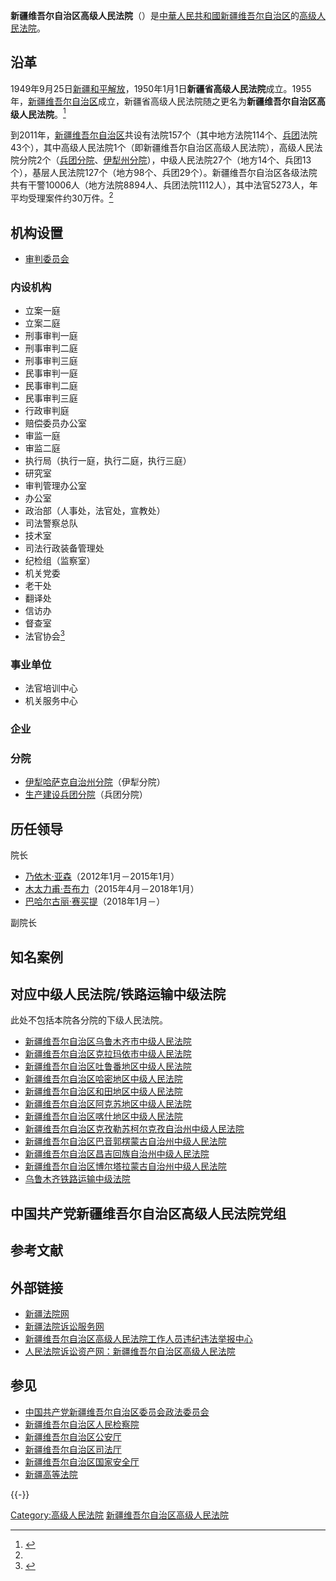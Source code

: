{{Infobox PRCG
|机构名称=新疆维吾尔自治区高级人民法院<br>{{lang|ug|شىنجاڭ ئۇيغۇر ئاپتونوم رايونلۇق يۇقىرى خەلق سوت مەھكىمىسى}}
|标志1=National Emblem of the People's Republic of China.svg
|职位1=院长
|人员1=[[巴哈尔古丽·赛买提|巴哈尔古丽·赛买提]]
|衔级1=[[二级大法官|二级大法官]]
|上诉法院=[[中华人民共和国最高人民法院|中华人民共和国最高人民法院]]
|业务上级机构=[[中华人民共和国最高人民法院|中华人民共和国最高人民法院]]
|组织上级机构=[[新疆维吾尔自治区人民代表大会|新疆维吾尔自治区人民代表大会]]<br>[[新疆维吾尔自治区人民代表大会常务委员会|新疆维吾尔自治区人民代表大会常务委员会]]
|中共上级=[[中国共产党新疆维吾尔自治区委员会|中国共产党新疆维吾尔自治区委员会]]
|中共本级=中国共产党新疆维吾尔自治区高级人民法院党组
|机构类型=[[高级人民法院|高级人民法院]]
|行政级别=副省级
|授权法源=[[中华人民共和国宪法|中华人民共和国宪法]]
|组织法规=[[中华人民共和国人民法院组织法|中华人民共和国人民法院组织法]]
|地址1=[[新疆维吾尔自治区|新疆维吾尔自治区]][[乌鲁木齐市|乌鲁木齐市]]昆仑路19号
|网站=新疆法院网
|网址=http://www.xjcourt.org/
|成立时间=
|时期1=
|机构1=
}}

'''新疆维吾尔自治区高级人民法院'''（{{lang-ug|شىنجاڭ ئۇيغۇر ئاپتونوم رايونلۇق يۇقىرى خەلق سوت مەھكىمىسى}}）是[[中華人民共和國|中華人民共和國]][[新疆维吾尔自治区|新疆维吾尔自治区]]的[[高级人民法院|高级人民法院]]。

==沿革==
1949年9月25日[[新疆和平解放|新疆和平解放]]，1950年1月1日'''新疆省高级人民法院'''成立。1955年，[[新疆维吾尔自治区|新疆维吾尔自治区]]成立，新疆省高级人民法院随之更名为'''新疆维吾尔自治区高级人民法院'''。<ref name=jianjie>{{Cite web |url=http://www.xjcourt.org/public/detail.php?id=411 |title=新疆法院简介，新疆法院网，2011-05-18 |access-date=2013-08-06 |archive-date=2019-09-01 |archive-url=https://web.archive.org/web/20190901173457/http://www.xjcourt.org/public/detail.php?id=411 |dead-url=no }}</ref>

到2011年，[[新疆维吾尔自治区|新疆维吾尔自治区]]共设有法院157个（其中地方法院114个、[[新疆生产建设兵团|兵团]]法院43个），其中高级人民法院1个（即新疆维吾尔自治区高级人民法院），高级人民法院分院2个（[[新疆维吾尔自治区高级人民法院生产建设兵团分院|兵团分院]]、[[新疆维吾尔自治区高级人民法院伊犁哈萨克自治州分院|伊犁州分院]]），中级人民法院27个（地方14个、兵团13个），基层人民法院127个（地方98个、兵团29个）。新疆维吾尔自治区各级法院共有干警10006人（地方法院8894人、兵团法院1112人），其中法官5273人，年平均受理案件约30万件。<ref name=jianjie />

== 机构设置 ==
*[[审判委员会|审判委员会]]
=== 内设机构 ===
*立案一庭
*立案二庭
*刑事审判一庭
*刑事审判二庭
*刑事审判三庭
*民事审判一庭
*民事审判二庭
*民事审判三庭
*行政审判庭
*赔偿委员办公室
*审监一庭
*审监二庭
*执行局（执行一庭，执行二庭，执行三庭）
*研究室
*审判管理办公室
*办公室
*政治部（人事处，法官处，宣教处）
*司法警察总队
*技术室
*司法行政装备管理处
*纪检组（监察室）
*机关党委
*老干处
*翻译处
*信访办
*督查室
*法官协会<ref name=jg>{{Cite web |url=http://www.xjcourt.org/public/detail.php?id=6173 |title=内设机构，新疆法院网，2013-03-26 |access-date=2013-08-06 |archive-date=2021-02-13 |archive-url=https://web.archive.org/web/20210213091305/http://www.xjcourt.org/public/detail.php?id=6173 |dead-url=no }}</ref>

=== 事业单位 ===
*法官培训中心
*机关服务中心

=== 企业 ===

=== 分院 ===
* [[新疆维吾尔自治区高级人民法院伊犁哈萨克自治州分院|伊犁哈萨克自治州分院]]（伊犁分院）
* [[新疆维吾尔自治区高级人民法院生产建设兵团分院|生产建设兵团分院]]（兵团分院）

== 历任领导 ==
;院长
*[[乃依木·亚森|乃依木·亚森]]（2012年1月－2015年1月）
*[[木太力甫·吾布力|木太力甫·吾布力]]（2015年4月－2018年1月）
*[[巴哈尔古丽·赛买提|巴哈尔古丽·赛买提]]（2018年1月－）

;副院长

== 知名案例 ==

== 对应中级人民法院/铁路运输中级法院 ==
此处不包括本院各分院的下级人民法院。

*[[新疆维吾尔自治区乌鲁木齐市中级人民法院|新疆维吾尔自治区乌鲁木齐市中级人民法院]]
*[[新疆维吾尔自治区克拉玛依市中级人民法院|新疆维吾尔自治区克拉玛依市中级人民法院]]
*[[新疆维吾尔自治区吐鲁番地区中级人民法院|新疆维吾尔自治区吐鲁番地区中级人民法院]]
*[[新疆维吾尔自治区哈密地区中级人民法院|新疆维吾尔自治区哈密地区中级人民法院]]
*[[新疆维吾尔自治区和田地区中级人民法院|新疆维吾尔自治区和田地区中级人民法院]]
*[[新疆维吾尔自治区阿克苏地区中级人民法院|新疆维吾尔自治区阿克苏地区中级人民法院]]
*[[新疆维吾尔自治区喀什地区中级人民法院|新疆维吾尔自治区喀什地区中级人民法院]]
*[[新疆维吾尔自治区克孜勒苏柯尔克孜自治州中级人民法院|新疆维吾尔自治区克孜勒苏柯尔克孜自治州中级人民法院]]
*[[新疆维吾尔自治区巴音郭楞蒙古自治州中级人民法院|新疆维吾尔自治区巴音郭楞蒙古自治州中级人民法院]]
*[[新疆维吾尔自治区昌吉回族自治州中级人民法院|新疆维吾尔自治区昌吉回族自治州中级人民法院]]
*[[新疆维吾尔自治区博尔塔拉蒙古自治州中级人民法院|新疆维吾尔自治区博尔塔拉蒙古自治州中级人民法院]]
*[[乌鲁木齐铁路运输中级法院|乌鲁木齐铁路运输中级法院]]

==中国共产党新疆维吾尔自治区高级人民法院党组==

== 参考文献 ==
{{Reflist}}

== 外部链接 == 
*[http://www.xjcourt.org/ 新疆法院网] {{Wayback|url=http://www.xjcourt.org/ |date=20210224224312 }}
*[http://www.xjcourt.gov.cn 新疆法院诉讼服务网] {{Wayback|url=http://www.xjcourt.gov.cn/ |date=20200124082751 }}
*[http://jubao.court.gov.cn/xin 新疆维吾尔自治区高级人民法院工作人员违纪违法举报中心] {{Wayback|url=http://jubao.court.gov.cn/xin |date=20200812040438 }}
*[https://web.archive.org/web/20170415103844/http://www.rmfysszc.gov.cn/statichtml/rm_sindex/14033/rm_sindex.shtml 人民法院诉讼资产网：新疆维吾尔自治区高级人民法院]

== 参见 ==
*[[中国共产党新疆维吾尔自治区委员会政法委员会|中国共产党新疆维吾尔自治区委员会政法委员会]]
*[[新疆维吾尔自治区人民检察院|新疆维吾尔自治区人民检察院]]
*[[新疆维吾尔自治区公安厅|新疆维吾尔自治区公安厅]]
*[[新疆维吾尔自治区司法厅|新疆维吾尔自治区司法厅]]
*[[新疆维吾尔自治区国家安全厅|新疆维吾尔自治区国家安全厅]]
*[[新疆高等法院|新疆高等法院]]

{{-}}
{{党和国家机构|新疆维吾尔自治区|level=高级}}
{{中华人民共和国各省级行政区|审判机关}}
{{中华人民共和国法院|地}}

[[Category:高级人民法院|Category:高级人民法院]]
[[Category:新疆维吾尔自治区高级人民法院|]]